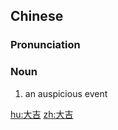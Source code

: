 ==Chinese==
{{zh-forms}}

===Pronunciation===
{{zh-pron
|m=dàjí
|c=daai6 gat1
|mn=tāi-kiat
|cat=n
}}

===Noun===
{{zh-noun}}

# {{lb|zh|literary}} an auspicious event

[[hu:大吉]]
[[zh:大吉]]